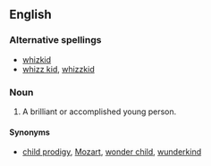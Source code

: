 ==English==

===Alternative spellings===
* [[whizkid]]
* [[whizz kid]], [[whizzkid]]

===Noun===
{{en-noun|sg=[[whiz]] [[kid]]}}

# A brilliant or accomplished young person.

====Synonyms====
* [[child prodigy]], [[Mozart]], [[wonder child]], [[wunderkind]]